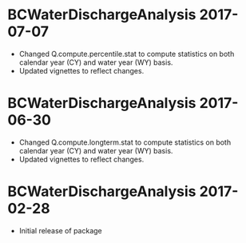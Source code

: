 # BCWaterDischargeAnalysis 2017-07-07

- Changed Q.compute.percentile.stat to compute statistics on both calendar year (CY) and water year (WY) basis.
- Updated vignettes to reflect changes.

# BCWaterDischargeAnalysis 2017-06-30

- Changed Q.compute.longterm.stat to compute statistics on both calendar year (CY) and water year (WY) basis.
- Updated vignettes to reflect changes.

# BCWaterDischargeAnalysis 2017-02-28

- Initial release of package

